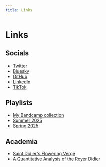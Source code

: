 ```yaml
---
title: Links
---
```


# Links

## Socials

- [Twitter](https://twitter.com/suburbanrunaway)
- [Bluesky](https://bsky.app/profile/suburbanrunaway.bsky.social)
- [GitHub](https://github.com/jack-walton)
- [LinkedIn](https://www.linkedin.com/in/jackspencerwalton)
- [TikTok](https://www.tiktok.com/@jackspencerwalton)

## Playlists

- [My Bandcamp collection](https://bandcamp.com/suburbanrunaway)
- [Summer 2025](https://open.spotify.com/playlist/47CsxQufK0enHxi3akbiO1?si=KGi8cA3gTki38q5j2saL0g)
- [Spring 2025](https://open.spotify.com/playlist/5JUygXfZe3TcFoRLThgNZL?si=UNyOj2PvRDStCnlA3oquaw)

## Academia

- [Saint Didier's Flowering Verge](https://differentvisions.org/homage-to-medieval-langres/)
- [A Quantitative Analysis of the Royer Didier](https://daedalus.umkc.edu/CODICES/royer-walton.html)